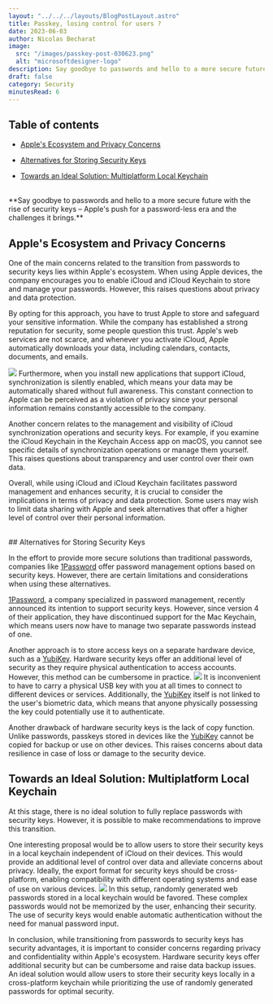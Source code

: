 ```yaml
---
layout: "../../../layouts/BlogPostLayout.astro"
title: Passkey, losing control for users ? 
date: 2023-06-03
author: Nicolas Becharat
image:
  src: "/images/passkey-post-030623.png"
  alt: "microsoftdesigner-logo"
description: Say goodbye to passwords and hello to a more secure future with the rise of security keys – Apple's push for a password-less era and the challenges it brings.
draft: false
category: Security
minutesRead: 6
---
```

## Table of contents

*   [Apple's Ecosystem and Privacy Concerns](#apple's-ecosystem-and-privacy-concerns)

*   [Alternatives for Storing Security Keys](#alternatives-for-storing-security-keys)

*   [Towards an Ideal Solution: Multiplatform Local Keychain](#towards-an-ideal-solution-multiplatform-local-keychain)

<br/>
**Say goodbye to passwords and hello to a more secure future with the rise of security keys – Apple's push for a password-less era and the challenges it brings.**

## Apple's Ecosystem and Privacy Concerns


One of the main concerns related to the transition from passwords to security keys lies within Apple's ecosystem. When using Apple devices, the company encourages you to enable iCloud and iCloud Keychain to store and manage your passwords. However, this raises questions about privacy and data protection.

By opting for this approach, you have to trust Apple to store and safeguard your sensitive information. While the company has established a strong reputation for security, some people question this trust. Apple's web services are not scarce, and whenever you activate iCloud, Apple automatically downloads your data, including calendars, contacts, documents, and emails.

<img src="https://developer.apple.com/passkeys/images/screen-hero-large_2x.png" class="max-w-full h-auto block m-auto lg:max-w-[60%]" />
Furthermore, when you install new applications that support iCloud, synchronization is silently enabled, which means your data may be automatically shared without full awareness. This constant connection to Apple can be perceived as a violation of privacy since your personal information remains constantly accessible to the company.

Another concern relates to the management and visibility of iCloud synchronization operations and security keys. For example, if you examine the iCloud Keychain in the Keychain Access app on macOS, you cannot see specific details of synchronization operations or manage them yourself. This raises questions about transparency and user control over their own data.

Overall, while using iCloud and iCloud Keychain facilitates password management and enhances security, it is crucial to consider the implications in terms of privacy and data protection. Some users may wish to limit data sharing with Apple and seek alternatives that offer a higher level of control over their personal information.

<br/>
## Alternatives for Storing Security Keys

In the effort to provide more secure solutions than traditional passwords, companies like [1Password](https://1password.com/fr) offer password management options based on security keys. However, there are certain limitations and considerations when using these alternatives.

[1Password](https://1password.com/fr), a company specialized in password management, recently announced its intention to support security keys. However, since version 4 of their application, they have discontinued support for the Mac Keychain, which means users now have to manage two separate passwords instead of one.

Another approach is to store access keys on a separate hardware device, such as a [YubiKey](https://www.yubico.com/). Hardware security keys offer an additional level of security as they require physical authentication to access accounts. However, this method can be cumbersome in practice.
<img  src="https://s3.ap-northeast-1.amazonaws.com/gimg.gateimg.com/learn/36ceb281f893ee6eb443721bbabd40227b23225c.jpg" class="max-w-full h-auto block m-auto lg:max-w-[60%]" />
It is inconvenient to have to carry a physical USB key with you at all times to connect to different devices or services. Additionally, the [YubiKey](https://www.yubico.com/) itself is not linked to the user's biometric data, which means that anyone physically possessing the key could potentially use it to authenticate.

Another drawback of hardware security keys is the lack of copy function. Unlike passwords, passkeys stored in devices like the [YubiKey](https://www.yubico.com/) cannot be copied for backup or use on other devices. This raises concerns about data resilience in case of loss or damage to the security device.
<br/>

## Towards an Ideal Solution: Multiplatform Local Keychain

At this stage, there is no ideal solution to fully replace passwords with security keys. However, it is possible to make recommendations to improve this transition.

One interesting proposal would be to allow users to store their security keys in a local keychain independent of iCloud on their devices. This would provide an additional level of control over data and alleviate concerns about privacy. Ideally, the export format for security keys should be cross-platform, enabling compatibility with different operating systems and ease of use on various devices.
<img src="https://www.hellotech.com/blog/wp-content/uploads/2022/09/How-Do-Passkeys-Work-1.jpg" class="max-w-full h-auto block m-auto lg:max-w-[60%]"/>
In this setup, randomly generated web passwords stored in a local keychain would be favored. These complex passwords would not be memorized by the user, enhancing their security. The use of security keys would enable automatic authentication without the need for manual password input.

In conclusion, while transitioning from passwords to security keys has security advantages, it is important to consider concerns regarding privacy and confidentiality within Apple's ecosystem. Hardware security keys offer additional security but can be cumbersome and raise data backup issues. An ideal solution would allow users to store their security keys locally in a cross-platform keychain while prioritizing the use of randomly generated passwords for optimal security.
